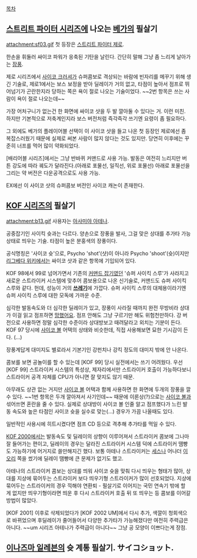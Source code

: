 [[목차]]

== [[스트리트 파이터 시리즈]]에 나오는 [[베가]]의 필살기 ==
attachment:sf03.gif
첫 등장은 [[스트리트 파이터 제로]]. 

한손을 휘둘러 싸이코 파워가 응축된 기탄을 날린다. 간단히 말해 그냥 좀 느리게 날아가는 [[장풍]].

제로 시리즈에서 [[사이코 크러셔]]가 슈퍼콤보로 격상되는 바람에 빈자리를 메꾸기 위해 생긴 기술로, 제로1에서는 보스 보정을 받아 딜레이가 거의 없고, 타점이 높아서 점프로 뛰어넘기가 곤란한지라 당하는 쪽은 욕이 절로 나오는 기술이었다. ~~2번 항목은 쓰는 사람이 욕이 절로 나오는데~~

가장 어처구니가 없는건 한 화면에 싸이코 샷을 두 발 깔아둘 수 있다는 거. 이런 미친.
하지만 기본적으로 저축계인지라 보스 버전처럼 즉각즉각 쓰기엔 요령이 좀 필요하다.

그 외에도 베가의 플레이어블 선택이 이 사이코 샷을 들고 나온 첫 등장인 제로에선 좀 복잡스러웠기 때문에 실제로 써본 사람이 많지 않다는 것도 있지만. 당연히 이후에는 꾸준히 너프를 먹어 많이 약화되었다.

[배리어블 시리즈]에서는 그냥 반바퀴 커맨드로 사용 가능. 발동은 여전히 느리지만 버튼 강도에 따라 궤도가 달라진다.(아래로 포물선, 일직선, 위로 포물선) 아래로 포물선을 그리는 약 버전은 다운공격으로도 사용 가능.

EX에선 이 사이코 샷의 슈퍼콤보 버전인 사이코 캐논이 존재한다.

== [[KOF 시리즈]]의 필살기 ==
attachment:b13.gif
사용자는 [[아사미야 아테나]].

공중잡기인 사이킥 슛과는 다르다. 양손으로 장풍을 발사, 그걸 맞은 상대를 추가타 가능 상태로 띄우는 기술. 타점이 높은 분홍색의 장풍이다.
 
공식명칭은 '사이코 슛'으로, Psycho 'shot'(샷)이 아니라 Psycho 'shoot'(슛)이지만 [[리그베다 위키]]에서는 싸이코 샷과 같은 항목에 기입되어 있다.

KOF 98에서 99로 넘어가면서 기존의 [[커맨드 잡기]]였던 '슈퍼 사이킥 스루'가 사라지고 새로운 스트라이커 시스템에 맞추어 콤보용으로 나온 신기술로, 커맨드도 슈퍼 사이킥 스루와 같다. 헌데, 성능이 거의 '''[[쓰레기]]'''에 가깝다. 슈퍼 사이킥 스루의 대체용이라기엔 슈퍼 사이킥 스루에 대한 모독에 가까운 수준. 

심각한 발동속도와 더 심각한 딜레이가 있고, 장풍이 사라질 때까지 완전 무방비라 상대가 이걸 읽고 점프하면 [[망했어요]]. 점프 안해도 그냥 구르기만 해도 위험천만하다. 강 버전으로 사용하면 정말 심각한 수준이라 상대방보고 때려달라고 외치는 기분이 든다. KOF 97 당시에 [[사이코 볼]] 어택의 상태와 비슷한데, 직접 사용해보면 묘한 기시감이 든다. (...)

장풍계답게 대미지도 별로라서 기본기인 강펀치나 강킥 정도의 대미지 밖에 안 나온다.

콤보를 보면 공놀이를 할 수 있는데 [KOF 99] 당시 실전에서는 쓰기 어려웠다. 우선 [KOF 99] 스트라이커 시스템의 특성상, 제자리에서만 스트라이커 호출이 가능하다보니 스트라이커 공격 자체를 CPU가 아니면 잘 맞지도 않기 때문. 

아무래도 상관 없는 거지만 [[사이코 볼]] 어택과 함께 사용하면 한 화면에 두개의 장풍을 깔 수 있다. ~~1번 항목은 두개 깔아져서 사기인데~~ 때문에 이론상(?)으로는 [[사이코 볼]]과 섞어쓰면 혼란을 줄 수 있다. 실제로 상대방이 사이코 볼 인줄 알고 점프했다가 느린 발동 속도와 높은 타점인 사이코 슛을 실수로 맞는(...) 경우가 가끔 나올때도 있다.

일반적인 사용시에 히트시켰다면 점프 CD 등으로 격추해 추가타를 먹일 수 있다.
  
[[KOF 2000]]에서는 발동속도 및 딜레이의 상향이 이루어져서 스트라이커 콤보에 그나마 잘 들어가는 편이고, 딜레이의 경우는 달라진 스트라이커 시스템 덕에 스트라이커 땜빵도 가능하기에 어거지로 쓸만해지긴 했다. 보통 아테나 스트라이커는 [[세스]]나 어나더 [[이오리]] 쪽을 썼기에 딜레이 땜빵에 큰 문제가 없기도 했고.

아테나의 스트라이커 콤보는 상대를 띄워 사이코 슛을 맞춰 다시 띄우는 형태가 많아, 상대를 지상에 묶어두는 스트라이커 보다 띄우기형 스트라이커가 많이 선호되었다. 지상에 묶어두는 스트라이커의 경우 끽해야 연환퇴 - 필살기로 이어지는 국민 연속기 밖에 할 게 없지만 띄우기형이라면 띄운 후 다시 스트라이커 호출 뒤 또 띄우는 등 콤보를 이어갈 방법이 많았다.

[KOF 2001] 이후로 삭제되었다가 [KOF 2002 UM]에서 다시 추가, 색깔이 청회색으로 바뀌었으며 후딜레이가 줄어들어서 다양한 추가타가 가능해졌다만 여전히 주력급은 아니다. ~~um 시리즈 아테나가 주력급이 아니다~~ 그냥 공 모양이 이쁘다는게 장점.

== [[이나즈마 일레븐]]의 슛 계통 필살기. サイコショット. ==
